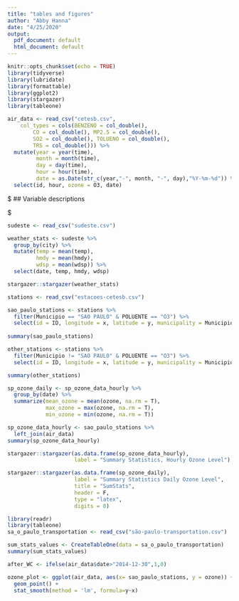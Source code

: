 ```yaml
---
title: "tables and figures"
author: "Abby Hanna"
date: "4/25/2020"
output:
  pdf_document: default
  html_document: default
---
```




```r
knitr::opts_chunk$set(echo = TRUE)
library(tidyverse)
library(lubridate)
library(formattable)
library(ggplot2)
library(stargazer)
library(tableone)
```


```r
air_data <- read_csv("cetesb.csv", 
    col_types = cols(BENZENO = col_double(), 
        CO = col_double(), MP2.5 = col_double(), 
        SO2 = col_double(), TOLUENO = col_double(), 
        TRS = col_double())) %>% 
  mutate(year = year(time),
         month = month(time),
         day = day(time),
         hour = hour(time),
         date = as.Date(str_c(year,"-", month, "-", day),"%Y-%m-%d")) %>% 
  select(id, hour, ozone = O3, date) 
```


$
## Variable descriptions 

\begin{table}
\centering
\caption{Variable definitions}
\label{variableDefinitions}
\begin{tabular}{ll}
\hline
Variable name      & Description                                  \\
\hline
\hline
id                 & Identification number for city               \\
hour               & Hour recorded at station                     \\
mean_ozone         & Daily average ozone level                    \\
min_ozone          & Daily average minimum ozone level            \\
max_ozone          & Daily average maximum ozone level            \\
after_WC           & Dummy variable: 1 if city of São Paulo, 0 if other \\
date               & Day recorded at station                      \\                            
temperature        & Average temperature recorded                 \\
windspeed          & Average windspeed recorded                   \\
humidity           & Average humidity recorded                    \\
\hline
\end{tabular}
\end{table}
$

```r

sudeste <- read_csv("sudeste.csv")

weather_stats <- sudeste %>% 
  group_by(city) %>%
  mutate(temp = mean(temp),
         hmdy = mean(hmdy),
         wdsp = mean(wdsp)) %>%
  select(date, temp, hmdy, wdsp)

stargazer::stargazer(weather_stats)
```


```r
stations <- read_csv("estacoes-cetesb.csv")

sao_paulo_stations <- stations %>% 
  filter(Municipio == "SAO PAULO" & POLUENTE == "O3") %>% 
  select(id = ID, longitude = x, latitude = y, municipality = Municipio)
  
summary(sao_paulo_stations)

other_stations <- stations %>%
  filter(Municipio != "SAO PAULO" & POLUENTE == "O3") %>%
  select(id = ID, longitude = x, latitude = y, municipality = Municipio)

summary(other_stations)

sp_ozone_daily <- sp_ozone_data_hourly %>% 
  group_by(date) %>% 
  summarize(mean_ozone = mean(ozone, na.rm = T), 
            max_ozone = max(ozone, na.rm = T),
            min_ozone = min(ozone, na.rm = T))

```

```r

sp_ozone_data_hourly <- sao_paulo_stations %>% 
  left_join(air_data)
summary(sp_ozone_data_hourly)

stargazer::stargazer(as.data.frame(sp_ozone_data_hourly),
                     label = "Summary Statistics, Hourly Ozone Level")
```



```r
stargazer::stargazer(as.data.frame(sp_ozone_daily),
                     label = "Summary Statistics Daily Ozone Level",
                     title = "SumStats", 
                     header = F, 
                     type = "latex",
                     digits = 0)
```


```r
library(readr) 
library(tableone)
sa_o_paulo_transportation <- read_csv("são-paulo-transportation.csv")

sum_stats_values <- CreateTableOne(data = sa_o_paulo_transportation)
summary(sum_stats_values)

```




```r

after_WC <- ifelse(air_data$date>"2014-12-30",1,0)

```




```r
ozone_plot <- ggplot(air_data, aes(x= sao_paulo_stations, y = ozone)) +
  geom_point() +
  stat_smooth(method = 'lm', formula=y~x)
```





